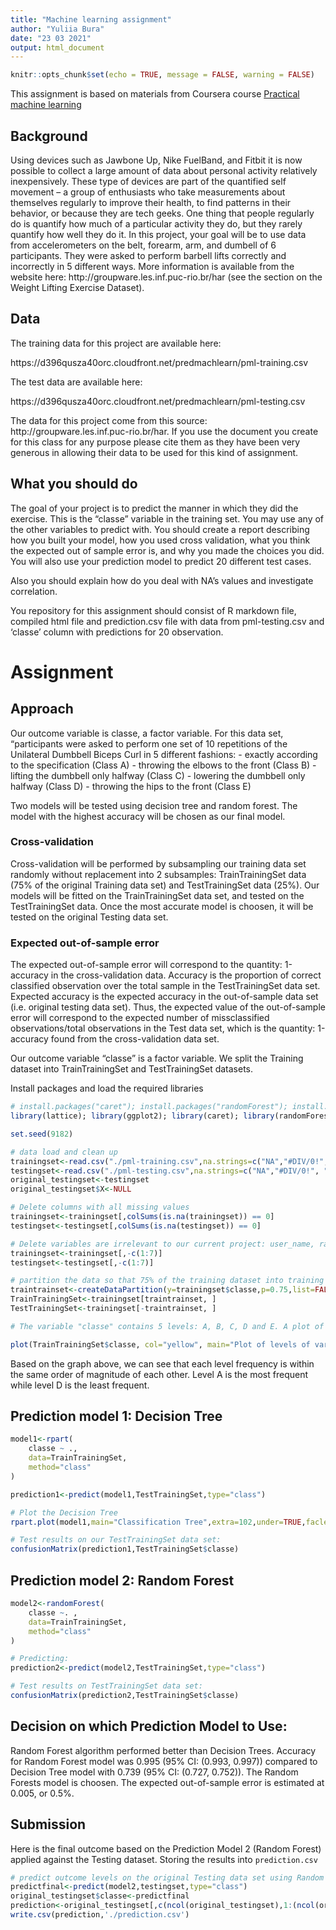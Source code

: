 ```yaml
---
title: "Machine learning assignment"
author: "Yuliia Bura"
date: "23 03 2021"
output: html_document
---
```


```r
knitr::opts_chunk$set(echo = TRUE, message = FALSE, warning = FALSE)
```

This assignment is based on materials from Coursera course [Practical machine learning](https://www.coursera.org/learn/practical-machine-learning/home/welcome)

## Background

Using devices such as Jawbone Up, Nike FuelBand, and Fitbit it is now possible to collect a large amount of data about personal activity relatively inexpensively. These type of devices are part of the quantified self movement – a group of enthusiasts who take measurements about themselves regularly to improve their health, to find patterns in their behavior, or because they are tech geeks. One thing that people regularly do is quantify how much of a particular activity they do, but they rarely quantify how well they do it. In this project, your goal will be to use data from accelerometers on the belt, forearm, arm, and dumbell of 6 participants. They were asked to perform barbell lifts correctly and incorrectly in 5 different ways. More information is available from the website here: http://groupware.les.inf.puc-rio.br/har (see the section on the Weight Lifting Exercise Dataset). 

## Data

The training data for this project are available here: 

https://d396qusza40orc.cloudfront.net/predmachlearn/pml-training.csv

The test data are available here:

https://d396qusza40orc.cloudfront.net/predmachlearn/pml-testing.csv

The data for this project come from this source: http://groupware.les.inf.puc-rio.br/har. If you use the document you create for this class for any purpose please cite them as they have been very generous in allowing their data to be used for this kind of assignment. 

## What you should do

The goal of your project is to predict the manner in which they did the exercise. This is the "classe" variable in the training set. You may use any of the other variables to predict with. You should create a report describing how you built your model, how you used cross validation, what you think the expected out of sample error is, and why you made the choices you did. You will also use your prediction model to predict 20 different test cases.

Also you should explain how do you deal with NA's values and investigate correlation.

You repository for this assignment should consist of R markdown file, compiled html file and prediction.csv file with data from pml-testing.csv and 'classe' column with predictions for 20 observation.

# Assignment

## Approach

Our outcome variable is classe, a factor variable. For this data set, “participants were asked to perform one set of 10 repetitions of the Unilateral Dumbbell Biceps Curl in 5 different fashions:
- exactly according to the specification (Class A)
- throwing the elbows to the front (Class B)
- lifting the dumbbell only halfway (Class C)
- lowering the dumbbell only halfway (Class D)
- throwing the hips to the front (Class E)

Two models will be tested using decision tree and random forest. The model with the highest accuracy will be chosen as our final model.

### Cross-validation

Cross-validation will be performed by subsampling our training data set randomly without replacement into 2 subsamples: TrainTrainingSet data (75% of the original Training data set) and TestTrainingSet data (25%). Our models will be fitted on the TrainTrainingSet data set, and tested on the TestTrainingSet data. Once the most accurate model is choosen, it will be tested on the original Testing data set.

### Expected out-of-sample error

The expected out-of-sample error will correspond to the quantity: 1-accuracy in the cross-validation data. Accuracy is the proportion of correct classified observation over the total sample in the TestTrainingSet data set. Expected accuracy is the expected accuracy in the out-of-sample data set (i.e. original testing data set). Thus, the expected value of the out-of-sample error will correspond to the expected number of missclassified observations/total observations in the Test data set, which is the quantity: 1-accuracy found from the cross-validation data set.

Our outcome variable “classe” is a factor variable. We split the Training dataset into TrainTrainingSet and TestTrainingSet datasets.

Install packages and load the required libraries

```r
# install.packages("caret"); install.packages("randomForest"); install.packages("rpart"); 
library(lattice); library(ggplot2); library(caret); library(randomForest); library(rpart); library(rpart.plot);
```

```r
set.seed(9182)

# data load and clean up
trainingset<-read.csv("./pml-training.csv",na.strings=c("NA","#DIV/0!", ""))
testingset<-read.csv("./pml-testing.csv",na.strings=c("NA","#DIV/0!", ""))
original_testingset<-testingset
original_testingset$X<-NULL

# Delete columns with all missing values
trainingset<-trainingset[,colSums(is.na(trainingset)) == 0]
testingset<-testingset[,colSums(is.na(testingset)) == 0]

# Delete variables are irrelevant to our current project: user_name, raw_timestamp_part_1, raw_timestamp_part_,2 cvtd_timestamp, new_window, and  num_window (columns 1 to 7). 
trainingset<-trainingset[,-c(1:7)]
testingset<-testingset[,-c(1:7)]

# partition the data so that 75% of the training dataset into training and the remaining 25% to testing
traintrainset<-createDataPartition(y=trainingset$classe,p=0.75,list=FALSE)
TrainTrainingSet<-trainingset[traintrainset, ] 
TestTrainingSet<-trainingset[-traintrainset, ]

# The variable "classe" contains 5 levels: A, B, C, D and E. A plot of the outcome variable will allow us to see the frequency of each levels in the TrainTrainingSet data set and # compare one another.

plot(TrainTrainingSet$classe, col="yellow", main="Plot of levels of variable classe within the TrainTrainingSet data set", xlab="classe", ylab="Frequency")
```

Based on the graph above, we can see that each level frequency is within the same order of magnitude of each other. Level A is the most frequent while level D is the least frequent.

## Prediction model 1: Decision Tree

```r
model1<-rpart(
    classe ~ .,
    data=TrainTrainingSet,
    method="class"
)

prediction1<-predict(model1,TestTrainingSet,type="class")

# Plot the Decision Tree
rpart.plot(model1,main="Classification Tree",extra=102,under=TRUE,faclen=0)
```

```r
# Test results on our TestTrainingSet data set:
confusionMatrix(prediction1,TestTrainingSet$classe)
```

## Prediction model 2: Random Forest

```r
model2<-randomForest(
    classe ~. ,
    data=TrainTrainingSet,
    method="class"
)

# Predicting:
prediction2<-predict(model2,TestTrainingSet,type="class")

# Test results on TestTrainingSet data set:
confusionMatrix(prediction2,TestTrainingSet$classe)
```

## Decision on which Prediction Model to Use:

Random Forest algorithm performed better than Decision Trees. Accuracy for Random Forest model was 0.995 (95% CI: (0.993, 0.997)) compared to Decision Tree model with 0.739 (95% CI: (0.727, 0.752)). The Random Forests model is choosen. The expected out-of-sample error is estimated at 0.005, or 0.5%.

## Submission

Here is the final outcome based on the Prediction Model 2 (Random Forest) applied against the Testing dataset. Storing the results into `prediction.csv`

```r
# predict outcome levels on the original Testing data set using Random Forest algorithm
predictfinal<-predict(model2,testingset,type="class")
original_testingset$classe<-predictfinal
prediction<-original_testingset[,c(ncol(original_testingset),1:(ncol(original_testingset)-1))]
write.csv(prediction,'./prediction.csv')
```